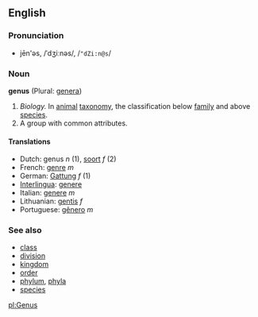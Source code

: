 {{wikipedia}}
==English==
===Pronunciation===
*jēn'əs, /ˈdʒiːnəs/, /<tt>"dZi:n@s</tt>/

=== Noun ===
'''genus''' (Plural: [[genera]])

#''Biology.''  In [[animal]] [[taxonomy]], the classification below [[family]] and above [[species]].
#A group with common attributes.

==== Translations ====
*Dutch: genus ''n'' (1), [[soort]] ''f'' (2)
*French: [[genre]] ''m''
*German: [[Gattung]] ''f'' (1)
*[[Interlingua]]: [[genere]]
*Italian: [[genere]] ''m''
*Lithuanian: [[gentis]] ''f''
*Portuguese: [[gênero]] ''m''

===See also===
*[[class]]
*[[division]]
*[[kingdom]]
*[[order]]
*[[phylum]], [[phyla]]
*[[species]]

[[pl:Genus]]